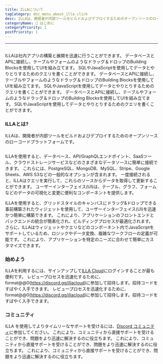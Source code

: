 ```yaml
---
title: ILLAについて
tagCategory: doc_menu_about_illa_click
desc: ILLAは、開発者が内部ツールをビルドおよびデプロイするためのオープンソースのローコードプラットフォームです。
categoryName: 👋 はじめに
categoryPriority: 1
postPriority: 1
---
```


* * *

## <h2 hidden>ILLAについて</h2>

ILLAは社内アプリの構築と展開を迅速に行うことができます。 データベースとAPIに接続し、テーブルやフォームのようなドラッグ＆ドロップのBuilding Blocksを使用してUIを組み立てます。 SQLやJavaScriptを使用してデータとやりとりするためのクエリを書くことができます。 データベースとAPIに接続し、テーブルやフォームのようなドラッグ＆ドロップのBuilding Blocksを使用してUIを組み立てます。 SQLやJavaScriptを使用してデータとやりとりするためのクエリを書くことができます。 データベースとAPIに接続し、テーブルやフォームのようなドラッグ＆ドロップのBuilding Blocksを使用してUIを組み立てます。 SQLやJavaScriptを使用してデータとやりとりするためのクエリを書くことができます。

### ILLAとは?

ILLAは、開発者が内部ツールをビルドおよびデプロイするためのオープンソースのローコードプラットフォームです。

<img
  src='https://cdn.illacloud.com/official-website/img/docs/introduction/about-illa-cloud.png'
  alt=""
/>

ILLAを使用すると、データベース、API/GraphQLエンドポイント、SaaSツール、クラウドストレージサービスなどのさまざまなデータソースに簡単に接続できます。 これらには、PostgreSQL、MongoDB、MySQL、Stripe、Google Sheets、AWS S3などの一般的なオプションが含まれます。 一度接続されると、ILLAはクエリを実行して、これらのソースからデータを取得して更新することができます。 ユーザーインターフェイス(UI)は、テーブル、グラフ、フォームなどのデータの可視化と変更に便利なコンポーネントを提供します。

ILLAを使用すると、グリッドスタイルのキャンバスにドラッグ&ドロップできる事前構築されたウィジェットを使用して、ユーザーインターフェイス(UI)を迅速かつ簡単に構築できます。 これにより、アプリケーションのフロントエンドとバックエンドの統合が簡素化され、ビルディングプロセスが最適化されます。 さらに、ILLAはウィジェットやクエリなどのコンポーネント内でJavaScriptをサポートしているため、ロジックやデータ変換、複雑なワークフローの定義が可能です。 これにより、アプリケーションを特定のニーズに合わせて簡単にカスタマイズできます。

### 始めよう

ILLAを利用するには、サインアップして[ILLA Cloud](https://cloud.illacloud.com/)にログインすることが最も便利です。 
レビュープロセスを迅速化するために、format@@0(https://discord.gg/illacloud)に参加して招待します。招待コードをすばやく入手できます。 
レビュープロセスを迅速化するために、format@@0(https://discord.gg/illacloud)に参加して招待します。招待コードをすばやく入手できます。

### コミュニティ

ILLA を使用してよりタイムリーなサポートを受けるには、[Discord コミュニティ](https://discord.gg/illacloud)に参加してください。 これにより、コミュニティから直接サポートを受けることができ、問題をより迅速に解決するのに役立ちます。 これにより、コミュニティから直接サポートを受けることができ、問題をより迅速に解決するのに役立ちます。 これにより、コミュニティから直接サポートを受けることができ、問題をより迅速に解決するのに役立ちます。 
